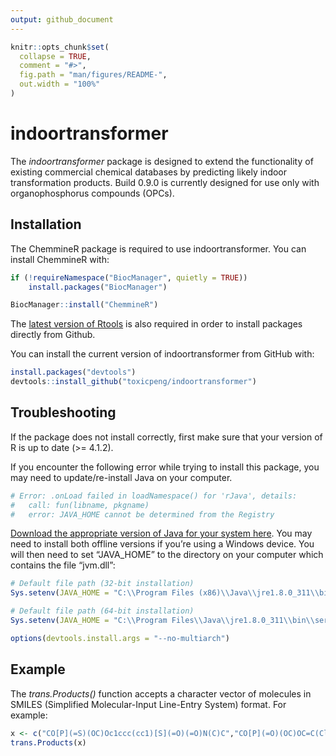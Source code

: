 ```yaml
---
output: github_document
---
```


<!-- README.md is generated from README.Rmd. Please edit that file -->

```r
knitr::opts_chunk$set(
  collapse = TRUE,
  comment = "#>",
  fig.path = "man/figures/README-",
  out.width = "100%"
)
```

# indoortransformer

<!-- badges: start -->
<!-- badges: end -->

The *indoortransformer* package is designed to extend the functionality of existing commercial chemical databases by predicting likely indoor transformation products. Build 0.9.0 is currently designed for use only with organophosphorus compounds (OPCs).

## Installation

The ChemmineR package is required to use indoortransformer. You can install ChemmineR with:

``` r
if (!requireNamespace("BiocManager", quietly = TRUE))
    install.packages("BiocManager")

BiocManager::install("ChemmineR")
```

The [latest version of Rtools](https://cran.r-project.org/bin/windows/Rtools/) is also required in order to install packages directly from Github.


You can install the current version of indoortransformer from GitHub with:

``` r
install.packages("devtools")
devtools::install_github("toxicpeng/indoortransformer")
```

## Troubleshooting

If the package does not install correctly, first make sure that your version of R is up to date (>= 4.1.2).

If you encounter the following error while trying to install this package, you may need to update/re-install Java on your computer. 
``` r
# Error: .onLoad failed in loadNamespace() for 'rJava', details:
#   call: fun(libname, pkgname)
#   error: JAVA_HOME cannot be determined from the Registry
```

[Download the appropriate version of Java for your system here](https://www.java.com/en/download/manual.jsp). You may need to install both offline versions if you're using a Windows device. You will then need to set “JAVA_HOME” to the directory on your computer which contains the file “jvm.dll”:
``` r
# Default file path (32-bit installation)
Sys.setenv(JAVA_HOME = "C:\\Program Files (x86)\\Java\\jre1.8.0_311\\bin\\client")

# Default file path (64-bit installation)
Sys.setenv(JAVA_HOME = "C:\\Program Files\\Java\\jre1.8.0_311\\bin\\server")

options(devtools.install.args = "--no-multiarch")

```



## Example

The *trans.Products()* function accepts a character vector of molecules in SMILES (Simplified Molecular-Input Line-Entry System) format. For example: 

``` r
x <- c("CO[P](=S)(OC)Oc1ccc(cc1)[S](=O)(=O)N(C)C","CO[P](=O)(OC)OC=C(Cl)Cl")
trans.Products(x)
```


